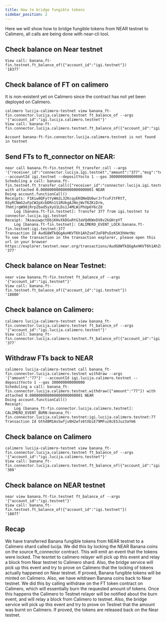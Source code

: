 ```yaml
---
title: How to bridge fungible tokens
sidebar_position: 2
---
```


Here we will show how to bridge fungible tokens from NEAR testnet to Calimero, all calls are being done with near-cli tool.


## Check balance on Near testnet

```near view banana.ft-fin.testnet ft_balance_of --args '{"account_id":"igi.testnet"}'
View call: banana.ft-fin.testnet.ft_balance_of({"account_id":"igi.testnet"})
'18377'
```

## Check balance of FT on calimero

It is non-existent yet on Calimero since the contract has not yet been deployed on Calimero.

```
calimero lucija-calimero-testnet view banana_ft-fin.connector.lucija.calimero.testnet ft_balance_of --args '{"account_id":"igi.lucija.calimero.testnet"}'
View call: banana-ft-fin.connector.lucija.calimero.testnet.ft_balance_of({"account_id":"igi.lucija.calimero.testnet"})

Account banana-ft-fin.connector.lucija.calimero.testnet is not found in testnet
```

## Send FTs to ft_connector on NEAR:

```
near call banana.ft-fin.testnet ft_transfer_call --args '{"receiver_id":"connector.lucija.igi.testnet","amount":"377","msg":"testnet"}' --accountId igi.testnet --depositYocto 1 --gas 300000000000000
Scheduling a call: banana.ft-fin.testnet.ft_transfer_call({"receiver_id":"connector.lucija.igi.testnet","amount":"377","msg":"testnet"}) with attached 0.000000000000000000000001 NEAR
Doing account.functionCall()
Receipts: F1Kiw8QFytYyWm2L32KcqyEKQNeQU6wrJrTcvFJtFRtT, 6SyRCNmG2uFpCW2pXcbDRn1S1RUkgAJHojWvT6ZKiDrm, 7hmtjrgW98jRrpZbad5yXyU1LDs1J4MLWiPhUp6Y6cZd
	Log [banana.ft-fin.testnet]: Transfer 377 from igi.testnet to connector.lucija.igi.testnet
Receipt: 7AsauuwpctDbjKHvXkDGuRtG3aVQdKWxDV8v2kGHrpYT
	Log [banana.ft-fin.testnet]: CALIMERO_EVENT_LOCK:banana.ft-fin.testnet:igi.testnet:377
Transaction Id AudG8WTkQGgAxHKVT6h1AhZsmTJoF8PsDzKSH3hHetNc
To see the transaction in the transaction explorer, please open this url in your browser
https://explorer.testnet.near.org/transactions/AudG8WTkQGgAxHKVT6h1AhZsmTJoF8PsDzKSH3hHetNc
'377'
```


## Check balance on Near Testnet:

```
near view banana.ft-fin.testnet ft_balance_of --args '{"account_id":"igi.testnet"}'
View call: banana.ft-fin.testnet.ft_balance_of({"account_id":"igi.testnet"})
'18000'
```

## Check balance on Calimero:

```
calimero lucija-calimero-testnet view banana_ft-fin.connector.lucija.calimero.testnet ft_balance_of --args '{"account_id":"igi.lucija.calimero.testnet"}'
View call: banana_ft-fin.connector.lucija.calimero.testnet.ft_balance_of({"account_id":"igi.lucija.calimero.testnet"})
'377'
```

## Withdraw FTs back to NEAR

```
calimero lucija-calimero-testnet call banana_ft-fin.connector.lucija.calimero.testnet withdraw --args '{"amount":"77"}' --accountId igi.lucija.calimero.testnet --depositYocto 1 --gas 300000000000000
Scheduling a call: banana_ft-fin.connector.lucija.calimero.testnet.withdraw({"amount":"77"}) with attached 0.000000000000000000000001 NEAR
Doing account.functionCall()
Receipt: 
	Log [banana_ft-fin.connector.lucija.calimero.testnet]: CALIMERO_EVENT_BURN:banana_ft-fin.connector.lucija.calimero.testnet:igi.lucija.calimero.testnet:77
Transaction Id Gthd8M1AsSwfjv8H2wfs6tXbiE79MFuz8cESJuz3aYm6
```

## Check balance on Calimero

```
calimero lucija-calimero-testnet view banana_ft-fin.connector.lucija.calimero.testnet ft_balance_of --args '{"account_id":"igi.lucija.calimero.testnet"}'
View call: banana_ft-fin.connector.lucija.calimero.testnet.ft_balance_of({"account_id":"igi.lucija.calimero.testnet"})
'300'
```

## Check balance on NEAR testnet

```
near view banana.ft-fin.testnet ft_balance_of --args '{"account_id":"igi.testnet"}'
View call: banana.ft-fin.testnet.ft_balance_of({"account_id":"igi.testnet"})
'18077'
```

## Recap

We have transferred Banana fungible tokens from NEAR testnet to a Calimero shard called lucija. We did this by locking the NEAR Banana coins on the source ft_connector contract. This will emit an event that the tokens were locked. The tesntet to calimero relayer will pick up this event and relay a block from Near testnet to Calimero shard. Also, the bridge service will pick up this event and try to prove on Calimero that the locking of tokens actually happened on Near testnet. If proved, Banana fungible tokens will be minted on Calimero.
Also, we have witdrawn Banana coins back to Near testnet. We did this by calling withdraw on the FT token contract on Calimero, which will essentially burn the requested amount of tokens. Once this happens the Calimero to Testnet relayer will be notified about the burn event, and will relay a block from Calimero to testnet. Also, the bridge service will pick up this event and try to prove on Testnet that the amount was burnt on Calimero. If proved, the tokens are released back on the Near testnet.
